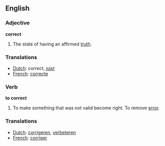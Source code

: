 ==English==

=== Adjective ===

'''correct'''

#The state of having an affirmed [[truth]].

=== Translations ===
*[[Dutch]]: correct, [[juist]]
*[[French]]: [[correcte]]

=== Verb ===

'''to correct'''

#To make something that was not valid become right.  To remove [[error]].

=== Translations ===
*[[Dutch]]: [[corrigeren]], [[verbeteren]]
*[[French]]: [[corriger]]